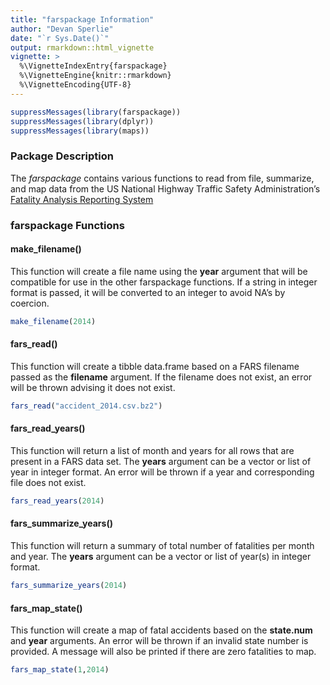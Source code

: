 ```yaml
---
title: "farspackage Information"
author: "Devan Sperlie"
date: "`r Sys.Date()`"
output: rmarkdown::html_vignette
vignette: >
  %\VignetteIndexEntry{farspackage}
  %\VignetteEngine{knitr::rmarkdown}
  %\VignetteEncoding{UTF-8}
---
```

```r
suppressMessages(library(farspackage))
suppressMessages(library(dplyr))
suppressMessages(library(maps))
```


### Package Description

The *farspackage* contains various functions to read from file, summarize, and 
map data from the US National Highway Traffic Safety Administration's 
[Fatality Analysis Reporting System](https://www.nhtsa.gov/research-data/fatality-analysis-reporting-system-fars)

### farspackage Functions

#### make_filename()

This function will create a file name using the **year** argument that
will be compatible for use in the other farspackage functions. If a string in
integer format is passed, it will be converted to an integer to avoid NA's by
coercion.

```r
make_filename(2014)
```

#### fars_read()

This function will create a tibble data.frame based on a FARS filename passed
as the **filename** argument.  If the filename does not exist, an error 
will be thrown advising it does not exist.

```r
fars_read("accident_2014.csv.bz2")
```

#### fars_read_years()
This function will return a list of month and years for all rows that are
present in a FARS data set. The **years** argument can be a vector or list of year in
integer format. An error will be thrown if a year and corresponding file does 
not exist.
```r
fars_read_years(2014)
```

#### fars_summarize_years()

This function will return a summary of total number of fatalities per month
and year. The **years** argument can be a vector or list of year(s) in integer format.

```r
fars_summarize_years(2014)
```

#### fars_map_state()

This function will create a map of fatal accidents based on the **state.num**
and **year** arguments. An error will be thrown if an invalid state number
is provided. A message will also be printed if there are zero fatalities to 
map.

```r
fars_map_state(1,2014)
```

